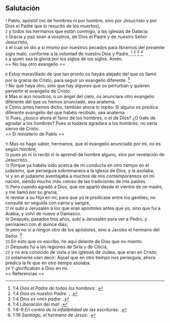 == Salutación ==

{{anchor|1}} <small>1</small> Pablo, apóstol (no de hombres ni por hombre, sino por Jesucristo y por Dios el Padre que lo resucitó de los muertos),<br>
{{anchor|2}} <small>2</small> y todos los hermanos que están conmigo, a las iglesias de Galacia:<br>
{{anchor|3}} <small>3</small> Gracia y paz sean a vosotros, de Dios el Padre y de nuestro Señor Jesucristo,<br>
{{anchor|4}} <small>4</small> el cual se dio a sí mismo por nuestros pecados para librarnos del presente siglo malo, conforme a la voluntad de nuestro Dios y Padre, <ref>1:4 ''Dios el Padre de todos los hombres'': {{lib|LU|194|4|6}}.</ref> <ref>1:4 ''Dios es nuestro Padre'': {{lib|LU|141|4|2}}; {{lib|LU|149|6|8}}.</ref> <ref>1:4 ''Dios es «mi» padre'': {{lib|LU|131|10|5}}.</ref> <ref>1:4 ''Liberación del mal'': {{lib|LU|121|5|11}}.</ref><br>
{{anchor|5}} <small>5</small> a quien sea la gloria por los siglos de los siglos. Amén.<br>
== No hay otro evangelio ==

{{anchor|6}} <small>6</small> Estoy maravillado de que tan pronto os hayáis alejado del que os llamó por la gracia de Cristo, para seguir un evangelio diferente. <ref>1:6-9 ''En contra de la infalibilidad de las escrituras'': {{lib|LU|159|4|6}}.</ref><br>
{{anchor|7}} <small>7</small> No que haya otro, sino que hay algunos que os perturban y quieren pervertir el evangelio de Cristo.<br>
{{anchor|8}} <small>8</small> Mas si aun nosotros, o un ángel del cielo, os anunciare otro evangelio diferente del que os hemos anunciado, sea anatema.<br>
{{anchor|9}} <small>9</small> Como antes hemos dicho, también ahora lo repito: Si alguno os predica diferente evangelio del que habéis recibido, sea anatema.<br>
{{anchor|10}} <small>10</small> Pues, ¿busco ahora el favor de los hombres, o el de Dios? ¿O trato de agradar a los hombres? Pues si todavía agradara a los hombres, no sería siervo de Cristo.<br>
== El ministerio de Pablo ==

{{anchor|11}} <small>11</small> Mas os hago saber, hermanos, que el evangelio anunciado por mí, no es según hombre;<br>
{{anchor|12}} <small>12</small> pues yo ni lo recibí ni lo aprendí de hombre alguno, sino por revelación de Jesucristo.<br>
{{anchor|13}} <small>13</small> Porque ya habéis oído acerca de mi conducta en otro tiempo en el judaísmo, que perseguía sobremanera a la iglesia de Dios, y la asolaba;<br>
{{anchor|14}} <small>14</small> y en el judaísmo aventajaba a muchos de mis contemporáneos en mi nación, siendo mucho más celoso de las tradiciones de mis padres.<br>
{{anchor|15}} <small>15</small> Pero cuando agradó a Dios, que me apartó desde el vientre de mi madre, y me llamó por su gracia,<br>
{{anchor|16}} <small>16</small> revelar a su Hijo en mí, para que yo le predicase entre los gentiles, no consulté en seguida con carne y sangre,<br>
{{anchor|17}} <small>17</small> ni subí a Jerusalén a los que eran apóstoles antes que yo; sino que fui a Arabia, y volví de nuevo a Damasco.<br>
{{anchor|18}} <small>18</small> Después, pasados tres años, subí a Jerusalén para ver a Pedro, y permanecí con él quince días;<br>
{{anchor|19}} <small>19</small> pero no vi a ningún otro de los apóstoles, sino a Jacobo el hermano del Señor. <ref>1:19 ''Santiago, el hermano de Jesús'': {{lib|LU|123|1|5}}.</ref><br>
{{anchor|20}} <small>20</small> En esto que os escribo, he aquí delante de Dios que no miento.<br>
{{anchor|21}} <small>21</small> Después fui a las regiones de Siria y de Cilicia,<br>
{{anchor|22}} <small>22</small> y no era conocido de vista a las iglesias de Judea, que eran en Cristo;<br>
{{anchor|23}} <small>23</small> solamente oían decir: Aquel que en otro tiempo nos perseguía, ahora predica la fe que en otro tiempo asolaba.<br>
{{anchor|24}} <small>24</small> Y glorificaban a Dios en mí.<br>
== Referencias ==

<references />
